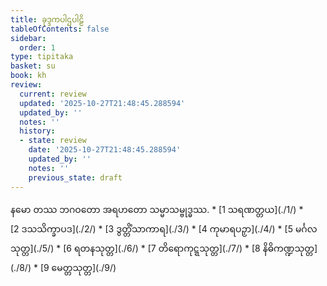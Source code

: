 ```yaml
---
title: ခုဒ္ဒကပါဌပါဠိ
tableOfContents: false
sidebar:
  order: 1
type: tipitaka
basket: su
book: kh
review:
  current: review
  updated: '2025-10-27T21:48:45.288594'
  updated_by: ''
  notes: ''
  history:
  - state: review
    date: '2025-10-27T21:48:45.288594'
    updated_by: ''
    notes: ''
    previous_state: draft
---
```


<ReviewStatus review={frontmatter.review} showDetails={true} />

<HypothesisAnnotation frontmatter={frontmatter} />

<Paragraph number="1" type="center" book="kh">
နမော တဿ ဘဂဝတော အရဟတော သမ္မာသမ္ဗုဒ္ဓဿ.

</Paragraph>

<TableOfContents book="kh">
* [1 သရဏတ္တယ](./1/)
* [2 ဒသသိက္ခာပဒ](./2/)
* [3 ဒွတ္တိံသာကာရ](./3/)
* [4 ကုမာရပဉှာ](./4/)
* [5 မင်္ဂလသုတ္တ](./5/)
* [6 ရတနသုတ္တ](./6/)
* [7 တိရောကုဋ္ဋသုတ္တ](./7/)
* [8 နိဓိကဏ္ဍသုတ္တ](./8/)
* [9 မေတ္တသုတ္တ](./9/)
</TableOfContents>